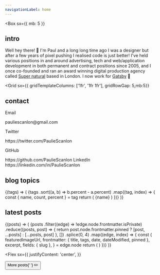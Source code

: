 ```yaml
---
navigationLabel: home
---
```



<BlogAlert />
<ProfileInfo />

<Box
  sx={{
    mb: 5
  }}
>

## intro

Well hey there! 👋 I'm Paul and a long long time ago I was a designer but after a few years of pixel pushing I realised
code is just better! I've held various positions in and around advertising, tech and web/application development in both
permanent and contract positions since 2005, and I once co-founded and ran an award winning digital production agency
called [Super natural](https://vimeo.com/109836047) based in London. I now work for [Gatsby](https://www.gatsbyjs.com/)
🎉

</Box>

<Grid
  sx={{ gridTemplateColumns: ['1fr', '1fr 1fr'], gridRowGap: 5,mb:5}}
>
<Box>

## contact

<Text as="p">Email</Text>
<Link href="mailto:pauliescanlon@gmail.com" target="_blank" variant="styles.a" rel="noopener">
  pauliescanlon@gmail.com
</Link>

<Text as="p">Twitter</Text>
<Link href="https://twitter.com/PaulieScanlon" target="_blank" variant="styles.a" rel="noopener">
  https://twitter.com/PaulieScanlon
</Link>

<Text as="p">GitHub</Text>
<Link href="https://github.com/PaulieScanlon" target="_blank" variant="styles.a" rel="noopener">
  https://github.com/PaulieScanlon
</Link>

<Text as='p'>
  LinkedIn
</Text>
<Link
  href="https://www.linkedin.com/in/PaulieScanlon/"
  target="_blank"
  variant="styles.a"
>
  https://linkedin.com/in/PaulieScanlon
</Link>
</Box>

<Box>

## blog topics

<SourceTags>
  {(tags) => (
    <Box>
      {tags
        .sort((a, b) => b.percent - a.percent)
        .map((tag, index) => {
          const { name, count, percent } = tag
          return (
            <Badge
              key={index}
              variant="primary"
              sx={{
                mr: 2,
                mb: 2,
                color: mix('secondary', 'primary', `${index / tags.length}`),
                borderColor: mix('secondary', 'primary', `${index / tags.length}`),
              }}
            >
              {name}
            </Badge>
          )
        })}
    </Box>
  )}
</SourceTags>

</Box>
</Grid>

## latest posts

<SourceList filter="posts">
  {(posts) => (
    <Grid
      sx={{
        gridTemplateColumns: ['1fr', '1fr', '1fr 1fr'],
        mb: 5,
      }}
    >
      {posts
        .filter((edge) => !edge.node.frontmatter.isPrivate)
        .reduce((posts, post) => {
          return post.node.frontmatter.pinned ? [post, ...posts] : [...posts, post]
        }, [])
        .splice(0, 4)
        .map((edge, index) => {
          const {
            featuredImageUrl,
            frontmatter: { title, tags, date, dateModified, pinned },
            excerpt,
            fields: { slug },
          } = edge.node
          return (
            <PostCard
              key={index}
              title={title}
              featuredImageUrl={featuredImageUrl}
              tags={tags}
              date={date}
              dateModified={dateModified}
              excerpt={excerpt}
              slug={slug}
              pinned={pinned}
            />
          )
        })}
    </Grid>
  )}
</SourceList>

<Flex
  sx={{
    justifyContent: 'center',
  }}
>
  <Box>
    <Button as={GatsbyLink} variant="ghost" to="/posts">
      More posts{' '}
      <Box as="span" role="img" aria-label="pencil">
        ✏️
      </Box>
    </Button>
  </Box>
</Flex>

<NewsletterForm />
